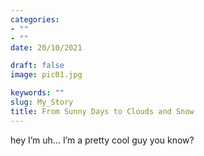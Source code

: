 ---
categories:
- ""
- ""
date: 20/10/2021

draft: false
image: pic01.jpg

keywords: ""
slug: My_Story
title: From Sunny Days to Clouds and Snow
---
hey I'm uh... I'm a pretty cool guy you know?
